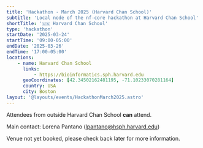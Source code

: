 ```yaml
---
title: 'Hackathon - March 2025 (Harvard Chan School)'
subtitle: 'Local node of the nf-core hackathon at Harvard Chan School'
shortTitle: '🇺🇸 Harvard Chan School'
type: 'hackathon'
startDate: '2025-03-24'
startTime: '09:00-05:00'
endDate: '2025-03-26'
endTime: '17:00-05:00'
locations:
    - name: Harvard Chan School
      links:
          - https://bioinformatics.sph.harvard.edu
      geoCoordinates: [42.34502162481195, -71.10233070281164]
      country: USA
      city: Boston
layout: '@layouts/events/HackathonMarch2025.astro'
---
```


Attendees from outside Harvard Chan School **can** attend.

Main contact: Lorena Pantano ([lpantano@hsph.harvard.edu](mailto:lpantano@hsph.harvard.edu))

Venue not yet booked, please check back later for more information.
